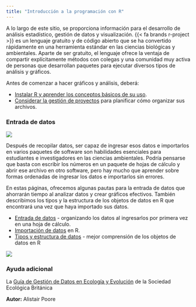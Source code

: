 ```yaml
---
title: "Introducción a la programación con R"
---
```


A lo largo de este sitio, se proporciona información para el desarrollo de análisis estadístico, gestión de datos y visualización. {{< fa brands r-project >}}  es un lenguaje gratuito y de código abierto que se ha convertido rápidamente en una herramienta estándar en las ciencias biológicas y ambientales. Aparte de ser gratuito, el lenguaje ofrece la ventaja de compartir explícitamente métodos con colegas y una comunidad muy activa de personas que desarrollan paquetes para ejecutar diversos tipos de análisis y gráficos.


Antes de comenzar a hacer gráficos y análisis, deberá:

- [Instalar R y aprender los conceptos básicos de su uso](installing-r-rstudio).
- [Considerar la gestión de proyectos](project-management) para planificar cómo organizar sus archivos.

### Entrada de datos

![](images/Sampling.jpg)


Después de recopilar datos, ser capaz de ingresar esos datos e importarlos en varios paquetes de software son habilidades esenciales para estudiantes e investigadores en las ciencias ambientales. Podría pensarse que basta con escribir los números en un paquete de hojas de cálculo y abrir ese archivo en otro software, pero hay mucho que aprender sobre formas ordenadas de ingresar los datos e importarlos sin errores.

En estas páginas, ofrecemos algunas pautas para la entrada de datos que ahorrarán tiempo al analizar datos y crear gráficos efectivos. También describimos los tipos y la estructura de los objetos de datos en R que encontrará una vez que haya importado sus datos.


* [Entrada de datos](data-entry) - organizando los datos al ingresarlos por primera vez en una hoja de cálculo.
* [Importación de datos](importing-data) en R.
* [Tipos y estructura de datos](data-types-structure/) - mejor comprensión de los objetos de datos en R



![](data-entry/Data_entry_image.jpg)



### Ayuda adicional
La [Guía de Gestión de Datos en Ecología y Evolución](http://www.britishecologicalsociety.org/wp-content/uploads/Publ_Data-Management-Booklet.pdf) de la Sociedad Ecológica Británica

**Autor:** Alistair Poore





